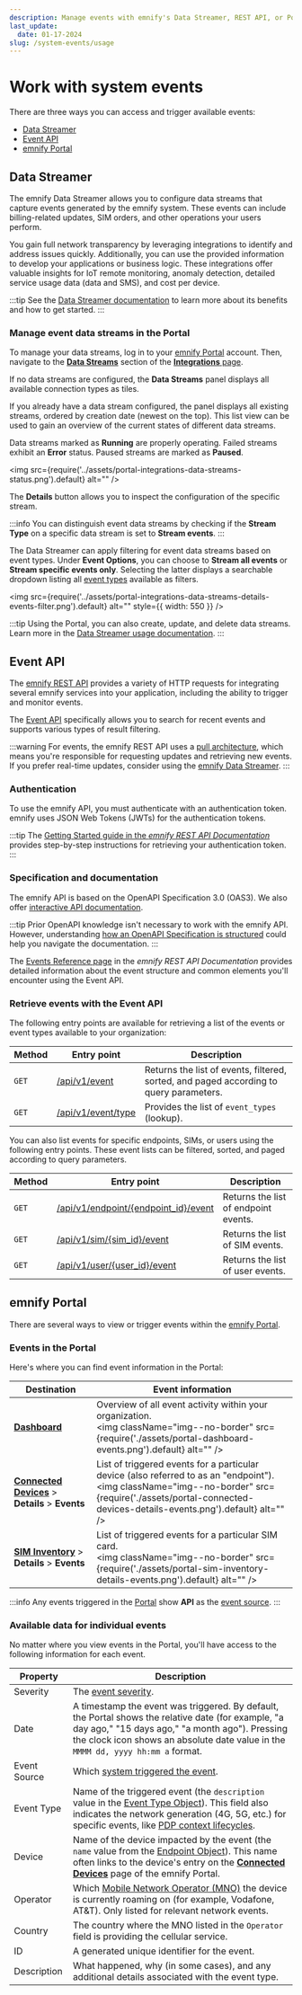 ```yaml
---
description: Manage events with emnify's Data Streamer, REST API, or Portal
last_update:
  date: 01-17-2024
slug: /system-events/usage
---
```


# Work with system events

There are three ways you can access and trigger available events:

- [Data Streamer](#data-streamer)
- [Event API](#event-api)
- [emnify Portal](#emnify-portal)

## Data Streamer

The emnify Data Streamer allows you to configure data streams that capture events generated by the emnify system.
These events can include billing-related updates, SIM orders, and other operations your users perform.

You gain full network transparency by leveraging integrations to identify and address issues quickly.
Additionally, you can use the provided information to develop your applications or business logic.
These integrations offer valuable insights for IoT remote monitoring, anomaly detection, detailed service usage data (data and SMS), and cost per device.

:::tip
See the [Data Streamer documentation](/multicloud-data-streamer) to learn more about its benefits and how to get started.
:::

### Manage event data streams in the Portal

To manage your data streams, log in to your [emnify Portal](https://portal.emnify.com/) account.
Then, navigate to the [**Data Streams**](https://portal.emnify.com/integrations#data-streams) section of the [**Integrations** page](https://portal.emnify.com/integrations).

If no data streams are configured, the **Data Streams** panel displays all available connection types as tiles.

If you already have a data stream configured, the panel displays all existing streams, ordered by creation date (newest on the top).
This list view can be used to gain an overview of the current states of different data streams.

Data streams marked as **Running** are properly operating.
Failed streams exhibit an **Error** status.
Paused streams are marked as **Paused**.

<img
  src={require('../assets/portal-integrations-data-streams-status.png').default}
  alt=""
/>

The **Details** button allows you to inspect the configuration of the specific stream.

:::info
You can distinguish event data streams by checking if the **Stream Type** on a specific data stream is set to **Stream events**.
:::

The Data Streamer can apply filtering for event data streams based on event types.
Under **Event Options**, you can choose to **Stream all events** or **Stream specific events only**.
Selecting the latter displays a searchable dropdown listing all [event types](/system-events/event-types) available as filters.

<img
  src={require('../assets/portal-integrations-data-streams-details-events-filter.png').default}
  alt=""
  style={{ width: 550 }}
/>

:::tip
Using the Portal, you can also create, update, and delete data streams.
Learn more in the [Data Streamer usage documentation](/multicloud-data-streamer/usage#data-streamer-in-the-portal).
:::

## Event API

The [emnify REST API](/rest) provides a variety of HTTP requests for integrating several emnify services into your application, including the ability to trigger and monitor events.

The [Event API](#retrieve-events-with-the-event-api) specifically allows you to search for recent events and supports various types of result filtering.

:::warning
For events, the emnify REST API uses a [pull architecture](https://dev.to/anubhavitis/push-vs-pull-api-architecture-1djo), which means you're responsible for requesting updates and retrieving new events.
If you prefer real-time updates, consider using the [emnify Data Streamer](#data-streamer).
:::

### Authentication

To use the emnify API, you must authenticate with an authentication token.
emnify uses JSON Web Tokens (JWTs) for the authentication tokens.

:::tip
The [Getting Started guide in the _emnify REST API Documentation_](https://cdn.emnify.net/api/doc/getting-started.html) provides step-by-step instructions for retrieving your authentication token.
:::

### Specification and documentation

The emnify API is based on the OpenAPI Specification 3.0 (OAS3).
We also offer [interactive API documentation](https://cdn.emnify.net/api/doc/swagger.html).

:::tip
Prior OpenAPI knowledge isn't necessary to work with the emnify API.
However, understanding [how an OpenAPI Specification is structured](https://oai.github.io/Documentation/specification.html) could help you navigate the documentation.
:::

The [Events Reference page](https://cdn.emnify.net/api/doc/event.html) in the _emnify REST API Documentation_ provides detailed information about the event structure and common elements you'll encounter using the Event API.

### Retrieve events with the Event API

The following entry points are available for retrieving a list of the events or event types available to your organization:

| Method   | Entry point     | Description   |
| -------- | --------------- | ------------- |
| `GET`    | [/api/v1/event](https://cdn.emnify.net/api/doc/swagger.html#/Events/GetEvents)  | Returns the list of events, filtered, sorted, and paged according to query parameters. |
| `GET`    | [/api/v1/event/type](https://cdn.emnify.net/api/doc/swagger.html#/Events/EventTypeGet)  | Provides the list of `event_types` (lookup). |

You can also list events for specific endpoints, SIMs, or users using the following entry points.
These event lists can be filtered, sorted, and paged according to query parameters.

| Method   | Entry point     | Description   |
| -------- | --------------- | ------------- |
| `GET`    | [/api/v1/endpoint/\{endpoint_id\}/event](https://cdn.emnify.net/api/doc/swagger.html#/Endpoint/EndpointEventsByID)  | Returns the list of endpoint events. |
| `GET`    | [/api/v1/sim/\{sim_id\}/event](https://cdn.emnify.net/api/doc/swagger.html#/SIM/SimEventPagePerPageSortBySimIdAndQGet)  | Returns the list of SIM events. |
| `GET`    | [/api/v1/user/\{user_id\}/event](https://cdn.emnify.net/api/doc/swagger.html#/User%20Management/UserEventPagePerPageSortByUserIdAndQGet)  | Returns the list of user events. |

## emnify Portal

There are several ways to view or trigger events within the [emnify Portal](https://portal.emnify.com/).

### Events in the Portal

Here's where you can find event information in the Portal:

|  Destination  |   Event information  |
| --- | --- |
| [**Dashboard**](https://portal.emnify.com/) | Overview of all event activity within your organization. <br/> <img className="img--no-border" src={require('./assets/portal-dashboard-events.png').default} alt="" /> |
|  [**Connected Devices**](https://portal.emnify.com/connected-devices)&nbsp;<span aria-label="and then">></span> **Details**&nbsp;<span aria-label="and then">></span> **Events** | List of triggered events for a particular device (also referred to as an "endpoint"). <br/> <img className="img--no-border" src={require('./assets/portal-connected-devices-details-events.png').default} alt="" /> |
| [**SIM Inventory**](https://portal.emnify.com/sim-inventory)&nbsp;<span aria-label="and then">></span> **Details**&nbsp;<span aria-label="and then">></span> **Events** | List of triggered events for a particular SIM card. <br/> <img className="img--no-border" src={require('./assets/portal-sim-inventory-details-events.png').default} alt="" /> |

:::info
Any events triggered in the [Portal](https://portal.emnify.com/) show **API** as the [event source](/system-events#event-source).
:::

### Available data for individual events

No matter where you view events in the Portal, you'll have access to the following information for each event.

| Property     | Description |
| ------------ | ----------- |
| Severity     | The [event severity](/system-events#event-severity). |
| Date         | A timestamp the event was triggered. By default, the Portal shows the relative date (for example, "a day ago," "15 days ago," "a month ago"). Pressing the clock icon shows an absolute date value in the `MMMM dd, yyyy hh:mm a` format. |
| Event Source | Which [system triggered the event](/system-events#event-source). |
| Event Type   | Name of the triggered event (the `description` value in the [Event Type Object](https://cdn.emnify.net/api/doc/event.html#event-type-object)). This field also indicates the network generation (4G, 5G, etc.) for specific events, like [PDP context lifecycles](/system-events/event-types#data-connection-lifecycle). |
| Device       | Name of the device impacted by the event (the `name` value from the [Endpoint Object](https://cdn.emnify.net/api/doc/event.html#endpoint-object)). This name often links to the device's entry on the [**Connected Devices**](https://portal.emnify.com/connected-devices) page of the emnify Portal. |
| Operator     | Which [Mobile Network Operator (MNO)](https://www.emnify.com/iot-glossary/mno) the device is currently roaming on (for example, Vodafone, AT&T). Only listed for relevant network events. |
| Country      | The country where the MNO listed in the `Operator` field is providing the cellular service. |
| ID           | A generated unique identifier for the event. |
| Description  | What happened, why (in some cases), and any additional details associated with the event type. |
